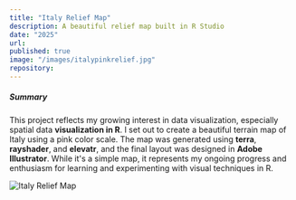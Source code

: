 ```yaml
---
title: "Italy Relief Map"
description: A beautiful relief map built in R Studio
date: "2025"
url:
published: true
image: "/images/italypinkrelief.jpg"
repository:
---
```


##### Summary
This project reflects my growing interest in data visualization, especially spatial data **visualization in R**. I set out to create a beautiful terrain map of Italy using a pink color scale. The map was generated using **terra**, **rayshader**, and **elevatr**, and the final layout was designed in **Adobe Illustrator**. While it's a simple map, it represents my ongoing progress and enthusiasm for learning and experimenting with visual techniques in R.

![Italy Relief Map](/images/italypinkrelief.jpg)
